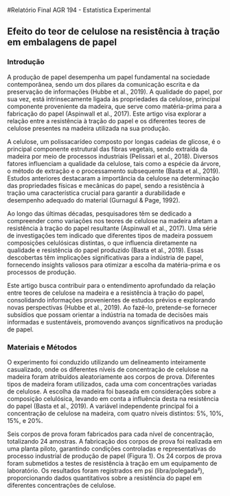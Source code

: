 #Relatório Final AGR 194 - Estatística Experimental

## Efeito do teor de celulose na resistência à tração em embalagens de papel

### Introdução

A produção de papel desempenha um papel fundamental na sociedade contemporânea, sendo um dos pilares da comunicação escrita e da preservação de informações (Hubbe et al., 2019). A qualidade do papel, por sua vez, está intrinsecamente ligada às propriedades da celulose, principal componente proveniente da madeira, que serve como matéria-prima para a fabricação do papel (Aspinwall et al., 2017). Este artigo visa explorar a relação entre a resistência à tração do papel e os diferentes teores de celulose presentes na madeira utilizada na sua produção.

A celulose, um polissacarídeo composto por longas cadeias de glicose, é o principal componente estrutural das fibras vegetais, sendo extraída da madeira por meio de processos industriais (Pelissari et al., 2018). Diversos fatores influenciam a qualidade da celulose, tais como a espécie da árvore, o método de extração e o processamento subsequente (Basta et al., 2019). Estudos anteriores destacaram a importância da celulose na determinação das propriedades físicas e mecânicas do papel, sendo a resistência à tração uma característica crucial para garantir a durabilidade e desempenho adequado do material (Gurnagul & Page, 1992).

Ao longo das últimas décadas, pesquisadores têm se dedicado a compreender como variações nos teores de celulose na madeira afetam a resistência à tração do papel resultante (Aspinwall et al., 2017). Uma série de investigações tem indicado que diferentes tipos de madeira possuem composições celulósicas distintas, o que influencia diretamente na qualidade e resistência do papel produzido (Basta et al., 2019). Essas descobertas têm implicações significativas para a indústria de papel, fornecendo insights valiosos para otimizar a escolha da matéria-prima e os processos de produção.

Este artigo busca contribuir para o entendimento aprofundado da relação entre teores de celulose na madeira e a resistência à tração do papel, consolidando informações provenientes de estudos prévios e explorando novas perspectivas (Hubbe et al., 2019). Ao fazê-lo, pretende-se fornecer subsídios que possam orientar a indústria na tomada de decisões mais informadas e sustentáveis, promovendo avanços significativos na produção de papel.

### Materiais e Métodos

O experimento foi conduzido utilizando um delineamento inteiramente casualizado, onde os diferentes níveis de concentração de celulose na madeira foram atribuídos aleatoriamente aos corpos de prova. Diferentes tipos de madeira foram utilizados, cada uma com concentrações variadas de celulose. A escolha da madeira foi baseada em considerações sobre a composição celulósica, levando em conta a influência desta na resistência do papel (Basta et al., 2019). A variável independente principal foi a concentração de celulose na madeira, com quatro níveis distintos: 5%, 10%, 15%, e 20%.

Seis corpos de prova foram fabricados para cada nível de concentração, totalizando 24 amostras. A fabricação dos corpos de prova foi realizada em uma planta piloto, garantindo condições controladas e representativas do processo industrial de produção de papel (Figura 1). Os 24 corpos de prova foram submetidos a testes de resistência à tração em um equipamento de laboratório. Os resultados foram registrados em psi (libra/polegada²), proporcionando dados quantitativos sobre a resistência do papel em diferentes concentrações de celulose.